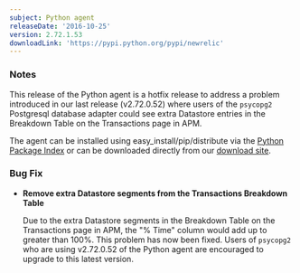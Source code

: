 ```yaml
---
subject: Python agent
releaseDate: '2016-10-25'
version: 2.72.1.53
downloadLink: 'https://pypi.python.org/pypi/newrelic'
---
```


### Notes

This release of the Python agent is a hotfix release to address a problem introduced in our last release (v2.72.0.52) where users of the `psycopg2` Postgresql database adapter could see extra Datastore entries in the Breakdown Table on the Transactions page in APM.

The agent can be installed using easy_install/pip/distribute via the [Python Package Index](https://pypi.python.org/pypi/newrelic) or can be downloaded directly from our [download site](https://download.newrelic.com/python_agent/release/).

### Bug Fix

* **Remove extra Datastore segments from the Transactions Breakdown Table**

  Due to the extra Datastore segments in the Breakdown Table on the Transactions page in APM, the "% Time" column would add up to greater than 100%. This problem has now been fixed. Users of `psycopg2` who are using v2.72.0.52 of the Python agent are encouraged to upgrade to this latest version.
